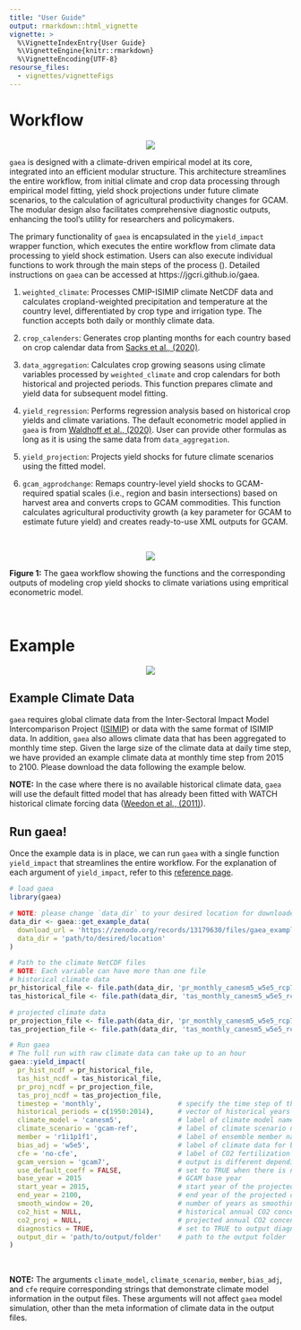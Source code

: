 ```yaml
---
title: "User Guide"
output: rmarkdown::html_vignette
vignette: >
  %\VignetteIndexEntry{User Guide}
  %\VignetteEngine{knitr::rmarkdown}
  %\VignetteEncoding{UTF-8}
resourse_files:
  - vignettes/vignetteFigs
---
```


<!-------------------------->
<!-------------------------->

<!-- HTML styles items    -->

<!-------------------------->
<!-------------------------->

```{=html}
<style>
.button {
  background-color: #555555;
  border-radius: 8px;
  border: none;
  color: white;
  padding: 15px 32px;
  text-align: center;
  text-decoration: none;
  display: inline-block;
  font-size: 16px;
  margin: 4px 2px;
  cursor: pointer;
}

.button:hover {
  box-shadow: 0 12px 16px 0 rgba(0,0,0,0.24), 0 17px 50px 0 rgba(0,0,0,0.19);
  background-color: #555555;
  color: gold;
}

p.comment {
background-color: #DBDBDB;
padding: 10px;
border: 1px solid black;
margin-left: 25px;
border-radius: 5px;
font-style: italic;
}

</style>
```
<!-------------------------->
<!-------------------------->

# Workflow

<!-------------------------->
<!-------------------------->

<p align="center"><img src="vignetteFigs/divider.png"/></p>


`gaea` is designed with a climate-driven empirical model at its core, integrated into an efficient modular structure. This architecture streamlines the entire workflow, from initial climate and crop data processing through empirical model fitting, yield shock projections under future climate scenarios, to the calculation of agricultural productivity changes for GCAM. The modular design also facilitates comprehensive diagnostic outputs, enhancing the tool's utility for researchers and policymakers.

The primary functionality of `gaea` is encapsulated in the `yield_impact` wrapper function, which executes the entire workflow from climate data processing to yield shock estimation. Users can also execute individual functions to work through the main steps of the process (\autoref{fig:workflow}). Detailed instructions on `gaea` can be accessed at https://jgcri.github.io/gaea.

1. `weighted_climate`: Processes CMIP-ISIMIP climate NetCDF data and calculates cropland-weighted precipitation and temperature at the country level, differentiated by crop type and irrigation type. The function accepts both daily or monthly climate data.

2. `crop_calenders`: Generates crop planting months for each country based on crop calendar data from [Sacks et al., (2020)](https:/doi/org/10.1111/j.1466-8238.2010.00551.x).

3. `data_aggregation`: Calculates crop growing seasons using climate variables processed by `weighted_climate` and crop calendars for both historical and projected periods. This function prepares climate and yield data for subsequent model fitting.

4. `yield_regression`: Performs regression analysis based on historical crop yields and climate variations. The default econometric model applied in `gaea` is from [Waldhoff et al., (2020)](https://doi.org/10.1088/1748-9326/abadcb). User can provide other formulas as long as it is using the same data from `data_aggregation`.

5. `yield_projection`: Projects yield shocks for future climate scenarios using the fitted model.

6. `gcam_agprodchange`: Remaps country-level yield shocks to GCAM-required spatial scales (i.e., region and basin intersections) based on harvest area and converts crops to GCAM commodities. This function calculates agricultural productivity growth (a key parameter for GCAM to estimate future yield) and creates ready-to-use XML outputs for GCAM.

<br />

<p align="center"><img src="vignetteFigs/workflow.jpg"/></p>
<a name="figure1"></a>
<p align="left" style="font-size:14px;"> **Figure 1:** The gaea workflow showing the functions and the corresponding outputs of modeling crop yield shocks to climate variations using empritical econometric model. </p>

<br />


<!-------------------------->
<!-------------------------->

# Example

<!-------------------------->
<!-------------------------->

<p align="center"><img src="vignetteFigs/divider.png"/></p>

## Example Climate Data

`gaea` requires global climate data from the Inter-Sectoral Impact Model Intercomparison Project ([ISIMIP](https://www.isimip.org/)) or data with the same format of ISIMIP data. In addition, `gaea` also allows climate data that has been aggregated to monthly time step. Given the large size of the climate data at daily time step, we have provided an example climate data at monthly time step from 2015 to 2100. Please download the data following the example below.

<div class="alert alert-info">
<strong>NOTE:</strong> In the case where there is no available historical climate data, `gaea` will use the default fitted model that has already been fitted with WATCH historical climate forcing data ([Weedon et al., (2011)](https://doi.org/10.1175/2011JHM1369.1)).
</div>


## Run gaea!

Once the example data is in place, we can run `gaea` with a single function `yield_impact` that streamlines the entire workflow. For the explanation of each argument of `yield_impact`, refer to this [reference page](https://jgcri.github.io/gaea/reference/yield_impact.html).



```r

# load gaea
library(gaea)

# NOTE: please change `data_dir` to your desired location for downloaded data
data_dir <- gaea::get_example_data(
  download_url = 'https://zenodo.org/records/13179630/files/gaea_example_climate.zip?download=1',
  data_dir = 'path/to/desired/location'
)

# Path to the climate NetCDF files
# NOTE: Each variable can have more than one file
# historical climate data
pr_historical_file <- file.path(data_dir, 'pr_monthly_canesm5_w5e5_rcp7_1950_2014.nc')
tas_historical_file <- file.path(data_dir, 'tas_monthly_canesm5_w5e5_rcp7_1950_2014.nc')

# projected climate data
pr_projection_file <- file.path(data_dir, 'pr_monthly_canesm5_w5e5_rcp7_2015_2100.nc')
tas_projection_file <- file.path(data_dir, 'tas_monthly_canesm5_w5e5_rcp7_2015_2100.nc')

# Run gaea
# The full run with raw climate data can take up to an hour
gaea::yield_impact(
  pr_hist_ncdf = pr_historical_file, 
  tas_hist_ncdf = tas_historical_file, 
  pr_proj_ncdf = pr_projection_file, 
  tas_proj_ncdf = tas_projection_file, 
  timestep = 'monthly',                   # specify the time step of the NetCDF data (monthly or daily)
  historical_periods = c(1950:2014),      # vector of historical years selected for fitting
  climate_model = 'canesm5',              # label of climate model name
  climate_scenario = 'gcam-ref',          # label of climate scenario name
  member = 'r1i1p1f1',                    # label of ensemble member name
  bias_adj = 'w5e5',                      # label of climate data for bias adjustment
  cfe = 'no-cfe',                         # label of CO2 fertilization effect in the formula (default is no CFE)
  gcam_version = 'gcam7',                 # output is different depending on the GCAM version (gcam6 or gcam7)
  use_default_coeff = FALSE,              # set to TRUE when there is no historical climate data available
  base_year = 2015                        # GCAM base year
  start_year = 2015,                      # start year of the projected climate data
  end_year = 2100,                        # end year of the projected climate data
  smooth_window = 20,                     # number of years as smoothing window
  co2_hist = NULL,                        # historical annual CO2 concentration. If NULL, will use default value
  co2_proj = NULL,                        # projected annual CO2 concentration. If NULL, will use default value
  diagnostics = TRUE,                     # set to TRUE to output diagnostic plots
  output_dir = 'path/to/output/folder'    # path to the output folder
)

```

<br />

<div class="alert alert-info">
<strong>NOTE:</strong> The arguments `climate_model`, `climate_scenario`, `member`, `bias_adj`, and `cfe` require corresponding strings that demonstrate climate model information in the output files. These arguments will not affect `gaea` model simulation, other than the meta information of climate data in the output files.
</div>
